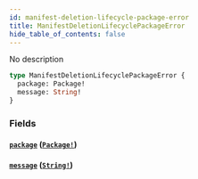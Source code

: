 ```yaml
---
id: manifest-deletion-lifecycle-package-error
title: ManifestDeletionLifecyclePackageError
hide_table_of_contents: false
---
```



No description

```graphql
type ManifestDeletionLifecyclePackageError {
  package: Package!
  message: String!
}
```


### Fields

#### [`package`](#) ([`Package!`](/swapi/objects/package))




#### [`message`](#) ([`String!`](/swapi/scalars/string))
